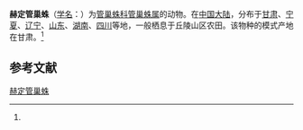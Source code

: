 {{Speciesbox
| name = 赫定管巢蛛
| status = 
| status_system = 
| image = 
| genus = Clubiona
| species = hedini
| authority = (Schenkel, 1937)<ref name='id14250'>{{cite web| url =http://www.bioinfo.cn/db05/BjdwSpecies.php?action=view&id=14250| title =赫定管巢蛛| work =《中国动物物种编目数据库》| publisher =中国科学院微生物研究所| author =中国科学院动物研究所| accessdate =2009-04-28| deadurl =yes| archiveurl =https://web.archive.org/web/20160305044816/http://www.bioinfo.cn/db05/BjdwSpecies.php?action=view&id=14250| archivedate =2016-03-05}}</ref>
}}

'''赫定管巢蛛'''（[[学名|学名]]：{{lang|la|''Clubiona hedini''}}）为[[管巢蛛科|管巢蛛科]][[管巢蛛属|管巢蛛属]]的动物。在[[中国大陆|中国大陆]]，分布于[[甘肃|甘肃]]、[[宁夏|宁夏]]、[[辽宁|辽宁]]、[[山东|山东]]、[[湖南|湖南]]、[[四川|四川]]等地，一般栖息于丘陵山区农田。该物种的模式产地在甘肃。<ref name='id14250'/>

== 参考文献 ==
{{reflist}}

{{Wikispecies|Clubiona hedini}}
{{Taxonbar|from=Q1058860}}

[[Category:管巢蛛属|赫定管巢蛛]]


{{蜘蛛小作品}}
